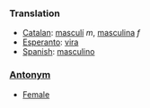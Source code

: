 ===Translation===
*[[Catalan]]: [[masculí]] ''m'', [[masculina]] ''f''
*[[Esperanto]]: [[vira]]
*[[Spanish]]: [[masculino]]

===[[Antonym]]===
*[[Female]]